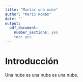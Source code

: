 ```yaml
---
title: "Montar una nube"
author: "Mario Román"
date: ''
output:
  pdf_document:
    number_sections: yes
    toc: yes
---
```


# Introducción

Una nube es una nube es una nube.